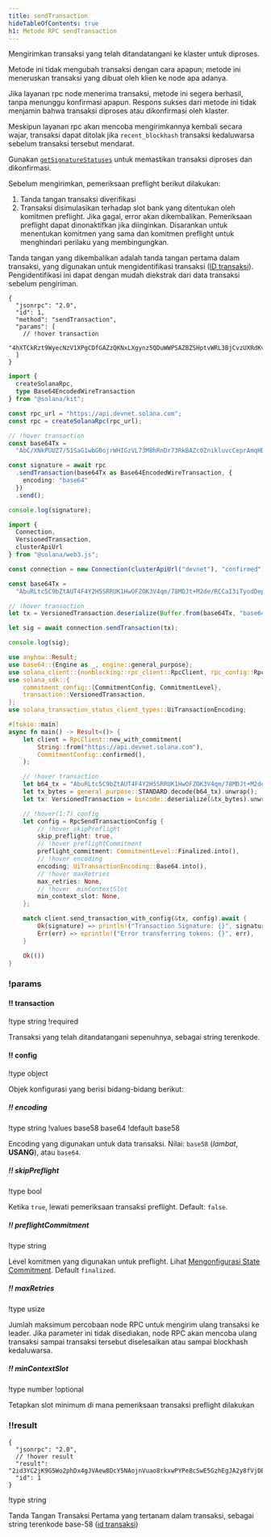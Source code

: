 ```yaml
---
title: sendTransaction
hideTableOfContents: true
h1: Metode RPC sendTransaction
---
```


Mengirimkan transaksi yang telah ditandatangani ke klaster untuk diproses.

Metode ini tidak mengubah transaksi dengan cara apapun; metode ini meneruskan
transaksi yang dibuat oleh klien ke node apa adanya.

Jika layanan rpc node menerima transaksi, metode ini segera berhasil, tanpa
menunggu konfirmasi apapun. Respons sukses dari metode ini tidak menjamin bahwa
transaksi diproses atau dikonfirmasi oleh klaster.

Meskipun layanan rpc akan mencoba mengirimkannya kembali secara wajar, transaksi
dapat ditolak jika `recent_blockhash` transaksi kedaluwarsa sebelum transaksi
tersebut mendarat.

Gunakan [`getSignatureStatuses`](/docs/rpc/http/getsignaturestatuses) untuk
memastikan transaksi diproses dan dikonfirmasi.

Sebelum mengirimkan, pemeriksaan preflight berikut dilakukan:

1. Tanda tangan transaksi diverifikasi
2. Transaksi disimulasikan terhadap slot bank yang ditentukan oleh komitmen
   preflight. Jika gagal, error akan dikembalikan. Pemeriksaan preflight dapat
   dinonaktifkan jika diinginkan. Disarankan untuk menentukan komitmen yang sama
   dan komitmen preflight untuk menghindari perilaku yang membingungkan.

Tanda tangan yang dikembalikan adalah tanda tangan pertama dalam transaksi, yang
digunakan untuk mengidentifikasi transaksi
([ID transaksi](/docs/references/terminology#transaction-id)). Pengidentifikasi
ini dapat dengan mudah diekstrak dari data transaksi sebelum pengiriman.

<APIMethod>

```jsonc !!request curl
{
  "jsonrpc": "2.0",
  "id": 1,
  "method": "sendTransaction",
  "params": [
    // !hover transaction
    "4hXTCkRzt9WyecNzV1XPgCDfGAZzQKNxLXgynz5QDuWWPSAZBZSHptvWRL3BjCvzUXRdKvHL2b7yGrRQcWyaqsaBCncVG7BFggS8w9snUts67BSh3EqKpXLUm5UMHfD7ZBe9GhARjbNQMLJ1QD3Spr6oMTBU6EhdB4RD8CP2xUxr2u3d6fos36PD98XS6oX8TQjLpsMwncs5DAMiD4nNnR8NBfyghGCWvCVifVwvA8B8TJxE1aiyiv2L429BCWfyzAme5sZW8rDb14NeCQHhZbtNqfXhcp2tAnaAT"
  ]
}
```

```ts !!request title="Kit"
import {
  createSolanaRpc,
  type Base64EncodedWireTransaction
} from "@solana/kit";

const rpc_url = "https://api.devnet.solana.com";
const rpc = createSolanaRpc(rpc_url);

// !hover transaction
const base64Tx =
  "AbC/XNkPUUZ7/51SaG1wbG0ojrWHIGzVL73M8hRnDr73RkBAZc0ZnikluvcCeprAmqHDJrcPxPUbvEJMVBIiVQeAAQABAzfDSQC/GjcggrLsDpYz7jAlT+Gca846HqtFb8UQMM9cCWPIi4AX32PV8HrY7/1WgoRc3IATttceZsUMeQ1qx7UAAAAAAAAAAAAAAAAAAAAAAAAAAAAAAAAAAAAAAAAAAIgsVWEgMTiOYp63gTtuYGw+izfm6wKQdivpiXQBpNnYAQICAAEMAgAAAEBCDwAAAAAAAA==";

const signature = await rpc
  .sendTransaction(base64Tx as Base64EncodedWireTransaction, {
    encoding: "base64"
  })
  .send();

console.log(signature);
```

```ts !!request title="web3.js"
import {
  Connection,
  VersionedTransaction,
  clusterApiUrl
} from "@solana/web3.js";

const connection = new Connection(clusterApiUrl("devnet"), "confirmed");

const base64Tx =
  "AbuRLtc5C9bZtAUT4F4Y2H5SRRUK1HwOFZOK3V4qm/78MDJt+M2de/RCCaI3iTyodDepmrkUWbss0XRHS0lk5AOAAQABAzfDSQC/GjcggrLsDpYz7jAlT+Gca846HqtFb8UQMM9cCWPIi4AX32PV8HrY7/1WgoRc3IATttceZsUMeQ1qx7UAAAAAAAAAAAAAAAAAAAAAAAAAAAAAAAAAAAAAAAAAAD2dTRgcJmzcoGH1R3c2WqtHah2H19KvbC1p6BxLDqfoAQICAAEMAgAAAADKmjsAAAAAAA==";

// !hover transaction
let tx = VersionedTransaction.deserialize(Buffer.from(base64Tx, "base64"));

let sig = await connection.sendTransaction(tx);

console.log(sig);
```

```rs !!request title="Rust"
use anyhow::Result;
use base64::{Engine as _, engine::general_purpose};
use solana_client::{nonblocking::rpc_client::RpcClient, rpc_config::RpcSendTransactionConfig};
use solana_sdk::{
    commitment_config::{CommitmentConfig, CommitmentLevel},
    transaction::VersionedTransaction,
};
use solana_transaction_status_client_types::UiTransactionEncoding;

#[tokio::main]
async fn main() -> Result<()> {
    let client = RpcClient::new_with_commitment(
        String::from("https://api.devnet.solana.com"),
        CommitmentConfig::confirmed(),
    );

    // !hover transaction
    let b64_tx = "AbuRLtc5C9bZtAUT4F4Y2H5SRRUK1HwOFZOK3V4qm/78MDJt+M2de/RCCaI3iTyodDepmrkUWbss0XRHS0lk5AOAAQABAzfDSQC/GjcggrLsDpYz7jAlT+Gca846HqtFb8UQMM9cCWPIi4AX32PV8HrY7/1WgoRc3IATttceZsUMeQ1qx7UAAAAAAAAAAAAAAAAAAAAAAAAAAAAAAAAAAAAAAAAAAD2dTRgcJmzcoGH1R3c2WqtHah2H19KvbC1p6BxLDqfoAQICAAEMAgAAAADKmjsAAAAAAA==";
    let tx_bytes = general_purpose::STANDARD.decode(b64_tx).unwrap();
    let tx: VersionedTransaction = bincode::deserialize(&tx_bytes).unwrap();

    // !hover(1:7) config
    let config = RpcSendTransactionConfig {
        // !hover skipPreflight
        skip_preflight: true,
        // !hover preflightCommitment
        preflight_commitment: CommitmentLevel::Finalized.into(),
        // !hover encoding
        encoding: UiTransactionEncoding::Base64.into(),
        // !hover maxRetries
        max_retries: None,
        // !hover  minContextSlot
        min_context_slot: None,
    };

    match client.send_transaction_with_config(&tx, config).await {
        Ok(signature) => println!("Transaction Signature: {}", signature),
        Err(err) => eprintln!("Error transferring tokens: {}", err),
    }

    Ok(())
}
```

### !params

#### !! transaction

!type string
!required

Transaksi yang telah ditandatangani sepenuhnya, sebagai string terenkode.

#### !! config

!type object

Objek konfigurasi yang berisi bidang-bidang berikut:

##### !! encoding

!type string
!values base58 base64
!default base58

Encoding yang digunakan untuk data transaksi. Nilai: `base58` (_lambat_,
**USANG**), atau `base64`.

##### !! skipPreflight

!type bool

Ketika `true`, lewati pemeriksaan transaksi preflight. Default: `false`.

##### !! preflightCommitment

!type string

Level komitmen yang digunakan untuk preflight. Lihat
[Mengonfigurasi State Commitment](/docs/rpc#configuring-state-commitment).
Default `finalized`.

##### !! maxRetries

!type usize

Jumlah maksimum percobaan node RPC untuk mengirim ulang transaksi ke leader.
Jika parameter ini tidak disediakan, node RPC akan mencoba ulang transaksi
sampai transaksi tersebut diselesaikan atau sampai blockhash kedaluwarsa.

##### !! minContextSlot

!type number
!optional

Tetapkan slot minimum di mana pemeriksaan transaksi preflight dilakukan

### !!result

```jsonc !response
{
  "jsonrpc": "2.0",
  // !hover result
  "result": "2id3YC2jK9G5Wo2phDx4gJVAew8DcY5NAojnVuao8rkxwPYPe8cSwE5GzhEgJA2y8fVjDEo6iR6ykBvDxrTQrtpb",
  "id": 1
}
```

!type string

Tanda Tangan Transaksi Pertama yang tertanam dalam transaksi, sebagai string
terenkode base-58 ([id transaksi](/docs/references/terminology#transaction-id))

</APIMethod>
